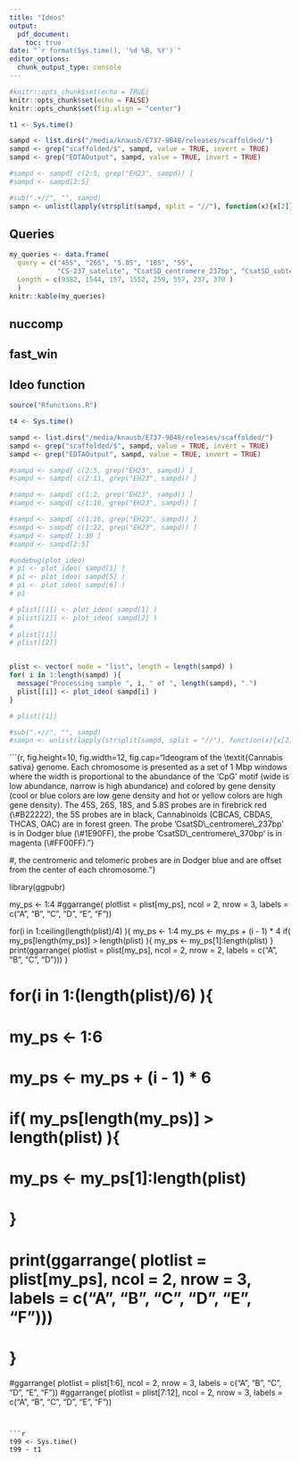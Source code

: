 ```yaml
---
title: "Ideos"
output: 
  pdf_document:
    toc: true
date: "`r format(Sys.time(), '%d %B, %Y')`"
editor_options: 
  chunk_output_type: console
---
```



```r
#knitr::opts_chunk$set(echo = TRUE)
knitr::opts_chunk$set(echo = FALSE)
knitr::opts_chunk$set(fig.align = "center")
```


```r
t1 <- Sys.time()

sampd <- list.dirs("/media/knausb/E737-9B48/releases/scaffolded/")
sampd <- grep("scaffolded/$", sampd, value = TRUE, invert = TRUE)
sampd <- grep("EDTAOutput", sampd, value = TRUE, invert = TRUE)

#sampd <- sampd[ c(2:5, grep("EH23", sampd)) ]
#sampd <- sampd[2:5]

#sub(".+//", "", sampd)
sampn <- unlist(lapply(strsplit(sampd, split = "//"), function(x){x[2]}))
```


## Queries


```r
my_queries <- data.frame( 
  query = c("45S", "26S", "5.8S", "18S", "5S", 
            "CS-237_satelite", "CsatSD_centromere_237bp", "CsatSD_subtelomere_370bp"),
  Length = c(9382, 1544, 157, 1552, 259, 557, 237, 370 )
  )
knitr::kable(my_queries)

```



## nuccomp
## fast_win
## Ideo function

```r
source("Rfunctions.R")
```





```r
t4 <- Sys.time()

sampd <- list.dirs("/media/knausb/E737-9B48/releases/scaffolded/")
sampd <- grep("scaffolded/$", sampd, value = TRUE, invert = TRUE)
sampd <- grep("EDTAOutput", sampd, value = TRUE, invert = TRUE)

#sampd <- sampd[ c(2:5, grep("EH23", sampd)) ]
#sampd <- sampd[ c(2:11, grep("EH23", sampd)) ]

#sampd <- sampd[ c(1:2, grep("EH23", sampd)) ]
#sampd <- sampd[ c(1:10, grep("EH23", sampd)) ]

#sampd <- sampd[ c(1:16, grep("EH23", sampd)) ]
#sampd <- sampd[ c(1:22, grep("EH23", sampd)) ]
#sampd <- sampd[ 1:30 ]
#sampd <- sampd[2:5]

#undebug(plot_ideo)
# p1 <- plot_ideo( sampd[1] )
# p1 <- plot_ideo( sampd[5] )
# p1 <- plot_ideo( sampd[6] )
# p1

# plist[[1]] <- plot_ideo( sampd[1] )
# plist[[2]] <- plot_ideo( sampd[2] )
# 
# plist[[1]]
# plist[[2]]


plist <- vector( mode = "list", length = length(sampd) )
for( i in 1:length(sampd) ){
  message("Processing sample ", i, " of ", length(sampd), ".")
  plist[[i]] <- plot_ideo( sampd[i] )
}

# plist[[1]]

#sub(".+//", "", sampd)
#sampn <- unlist(lapply(strsplit(sampd, split = "//"), function(x){x[2]}))
```



```{r, fig.height=10, fig.width=12, fig.cap="Ideogram of the \\textit{Cannabis sativa} genome. Each chromosome is presented as a set of 1 Mbp windows where the width is proportional to the abundance of the 'CpG' motif (wide is low abundance, narrow is high abundance) and colored by gene density (cool or blue colors are low gene density and hot or yellow colors are high gene density).  The 45S, 26S, 18S, and 5.8S probes are in firebrick red (\\#B22222), the 5S probes are in black, Cannabinoids (CBCAS, CBDAS, THCAS, OAC) are in forest green. The probe 'CsatSD\\_centromere\\_237bp' is in Dodger blue  (\\#1E90FF), the probe 'CsatSD\\_centromere\\_370bp' is in magenta (\\#FF00FF)."}

#, the centromeric and telomeric probes are in Dodger blue and are offset from the center of each chromosome."}

library(ggpubr)

my_ps <- 1:4
#ggarrange( plotlist = plist[my_ps], ncol = 2, nrow = 3, labels = c("A", "B", "C", "D", "E", "F"))


for(i in 1:ceiling(length(plist)/4) ){
  my_ps <- 1:4
  my_ps <- my_ps + (i - 1) * 4
  if( my_ps[length(my_ps)] > length(plist) ){
    my_ps <- my_ps[1]:length(plist)
  }
  print(ggarrange( plotlist = plist[my_ps], ncol = 2, nrow = 2,
                   labels = c("A", "B", "C", "D")))
}


# for(i in 1:(length(plist)/6) ){
#   my_ps <- 1:6
#   my_ps <- my_ps + (i - 1) * 6
#   if( my_ps[length(my_ps)] > length(plist) ){
#     my_ps <- my_ps[1]:length(plist)
#   }
#   print(ggarrange( plotlist = plist[my_ps], ncol = 2, nrow = 3, labels = c("A", "B", "C", "D", "E", "F")))
# }



#ggarrange( plotlist = plist[1:6], ncol = 2, nrow = 3, labels = c("A", "B", "C", "D", "E", "F"))
#ggarrange( plotlist = plist[7:12], ncol = 2, nrow = 3, labels = c("A", "B", "C", "D", "E", "F"))


```


```r
t99 <- Sys.time()
t99 - t1

```
